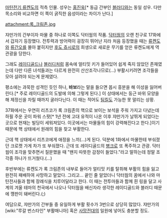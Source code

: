 [[마탄전기 류켄도]]의 적측 인물. 성우는 [[홍진욱]][* 동급 간부인 [[블러디]]와는 동일 성우. 다만 목소리와 비교하면 이 쪽이 굵직한 음성이라는 차이가 난다.]

attachment:록_크림존.jpg

쟈만가의 간부이자 마물 중 하나로 이쪽도 닥터웜의 작품. [[닥터웜]]의 오랜 친구로 17화에서 갑자기 등장했다. 전투력과 방어력이 굉장히 뛰어난 지라 처음 등장했을 때는 [[류켄도]]와 [[류간오]]를 몰아 붙히지만 [[후도 쥬시로]]의 희생으로 새로운 무기를 얻은 류켄도에게 역관광을 당한다. 

그래도 [[레이디골드]]나 [[블러디]]처럼 몸속에 얼티밋 키가 들어있어 쉽게 죽지 않았던 존재였는데 다만 다른 녀석들과는 다르게 완전히 산산조각나므로(...) 부활시키려면 조각들을 모아 살려야 되는게 문제였다.

평소에는 과묵한 성격인 듯인 하나, '''바보'''라는 말을 들으면 몹시 흥분을 해 이성을 잃어버린다.[* 주로 레이디골드의 도발에 의해 그렇게 된다.] 이 상태에서는 둥근 바위 모양을 해 제정신을 차릴 때까지 굴러다닌다. 이 때는 적어도 [[팀킬]]도 가능한 못 말리는 상황.

37화에서는 우연히 리츠코가 록 크림존의 핵으로 보이는 보석을 주워 가지고 다녔는데 하필 주운 곳이 파워 스팟[* 1년 전에 고대 유적이 나온 이후 쟈만가가 날뛰게 되었다는 곳으로 현재는 빌딩이 세워져있다. 이곳에서는 마물들의 힘이 강력해진다고 한다.]이기 때문에 핵 상태에서 원래의 힘을 찾고 부활한다. 

근데 핵 상태에서 리츠코에게 애정을 느끼(...)게 된다. 덕분에 1화에서 마물한테 부숴졌던 크로켓 가게 차가 또 부숴졌다. 근데 또 레이디골드의 [[병크]]로 또 폭주하고 관광. 닥터웜이 조각을 맞추면서 질문했을 때 "왠지 따뜻한 감정이 들었다."라고 말하는데 정말 조각중 하나가 뜨거웠다.(...)

후반부에는 류켄도가 록 크림존의 내부로 들어가 얼티밋 키를 탈취해 부활의 힘을 잃고 완전히 패배하여 사망하고 말았다. 그리고... 끝인 줄 알았더니 닥터웜의 꿈에서 나와 마탄전사들과 함께 장례식을 치루어달라고 한다. 이 때는 전투마들과 함께 흰 링을 달고 사계의 겨울 테마의 천국에서 나오나 닥터웜을 배신자라 생각한 레이디골드와 블러디 때문에 깽판이 돼버린다.(;)

여담으로, 쟈만가의 간부들 중 유일하게 부활 횟수가 3번으로 상당히 많았다. 쟈만가의 [wiki:"루갈 번스타인" 부활매니아] 혹은 [[사망전대]]의 일원에 넣어도 충분할 정도.
